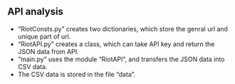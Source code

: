 ## API analysis
- "RiotConsts.py" creates two dictionaries, which store the genral url and unique part of url.
- "RiotAPI.py" creates a class, which can take API key and return the JSON data from API.
- "main.py" uses the module "RiotAPI", and transfers the JSON data into CSV data.
- The CSV data is stored in the file "data".
